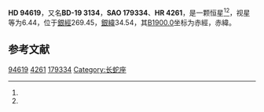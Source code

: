 {{Starbox begin
| name = HD 94619
}}
{{Starbox observe
| epoch = [[J2000.0|J2000.0]]
| constell = {{星座名待查}}<ref name=SIMBAD>{{cite web
 | url=http://simbad.u-strasbg.fr/simbad/sim-id?Ident=HR+4261
 | title=Pulsating variable Star
 | publisher=Centre de Données astronomiques de Strasbourg
 | work=SIMBAD
 | accessdate=2012-07-13
 | archive-date=2016-03-17
 | archive-url=https://web.archive.org/web/20160317200349/http://simbad.u-strasbg.fr/simbad/sim-id?Ident=HR+4261
 | dead-url=no
 }}</ref><ref name=DATA>{{cite web
 | url=http://vizier.u-strasbg.fr/viz-bin/VizieR-5?-out.add=.&-source=5050&-corr=PK=HR&-out.max=9999&HR=4261
 | title=VizieR Detailed Page
 | accessdate=2012-07-13
 | archive-date=2016-03-05
 | archive-url=https://web.archive.org/web/20160305215013/http://vizier.u-strasbg.fr/viz-bin/VizieR-5?-out.add=.&-source=5050&-corr=PK=HR&-out.max=9999&HR=4261
 | dead-url=no
 }}</ref>
| 星官 = 
| ra = {{RA|10|55|11.6}}<ref name=SIMBAD /><ref name=DATA />
| dec = {{DEC|-20|39|54}}<ref name=SIMBAD /><ref name=DATA />
| appmag_v = 6.44<ref name=SIMBAD /><ref name=DATA />
}}
{{Starbox character
| class = K0<ref name=SIMBAD /><ref name=DATA />
| b-v = 1.1<ref name=SIMBAD /><ref name=DATA />
| u-b = <ref name=SIMBAD /><ref name=DATA />
| r-i = <ref name=SIMBAD /><ref name=DATA />
| variable = 
}}
{{Starbox astrometry
| radial_v = 
| prop_mo_ra = -12
| parallax = 
| p_error = 
}}
{{Starbox catalog
| names =BD-19 3134，[[SAO星表|SAO]] 179334，[[HD星表|HD]] 94619，[[HR星表|HR]] 4261}}
{{Starbox reference |Simbad=HR+4261}}
{{Starbox end}}

'''HD 94619'''，又名'''BD-19 3134'''，'''SAO 179334'''、'''HR 4261'''，是一颗恒星<ref name=SIMBAD /><ref name=DATA />，视星等为6.44，位于[[銀道座標系|銀經]]269.45，[[銀道座標系|銀緯]]34.54，其[[B1900.0|B1900.0]]坐标为赤經{{RA|10|50|18.7}}，赤緯{{DEC|-20|34.54|55}}。

== 参考文献 ==
{{reflist}}

{{star-stub}}

[[Category:HD和HDE天體|94619]]
[[Category:HR天體|4261]]
[[Category:SAO天體|179334]]
[[Category:长蛇座|Category:长蛇座]]